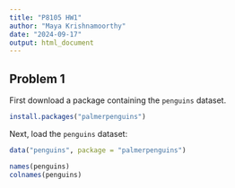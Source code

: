 ```yaml
---
title: "P8105 HW1"
author: "Maya Krishnamoorthy"
date: "2024-09-17"
output: html_document
---
```


## Problem 1
First download a package containing the `penguins` dataset.

``` r
install.packages("palmerpenguins")
```

Next, load the `penguins` dataset:

``` r
data("penguins", package = "palmerpenguins")
```

``` r
names(penguins)
colnames(penguins)
```